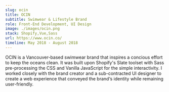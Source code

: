 ```yaml
---
slug: ocin
title: OCIN
subtitle: Swimwear & Lifestyle Brand
role: Front-End Development, UI Design
image: ./images/ocin.png
stack: Shopify,Vue,Sass
url: https://www.ocin.co/
timeline: May 2018 - August 2018
---
```


OCIN is a Vancouver-based swimwear brand that inspires a concious effort to keep the oceans clean. It was built upon Shopify's Slate toolset with Sass pre-processing the CSS and Vanilla JavaScript for the simple interactivity. I worked closely with the brand creator and a sub-contracted UI designer to create a web experience that conveyed the brand‘s identity while remaining user-friendly.
